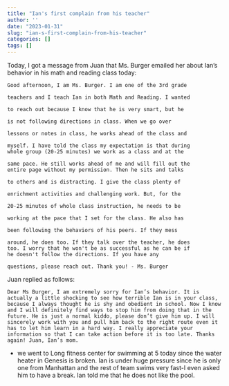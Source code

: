 ```yaml
---
title: "Ian's first complain from his teacher"
author: ''
date: "2023-01-31"
slug: "ian-s-first-complain-from-his-teacher"
categories: []
tags: []
---
```


Today, I got a message from Juan that Ms. Burger emailed her about Ian's behavior in his math and reading class today:

```
Good afternoon, I am Ms. Burger. I am one of the 3rd grade

teachers and I teach Ian in both Math and Reading. I wanted

to reach out because I know that he is very smart, but he 

is not following directions in class. When we go over 

lessons or notes in class, he works ahead of the class and 

myself. I have told the class my expectation is that during 
whole group (20-25 minutes) we work as a class and at the 

same pace. He still works ahead of me and will fill out the 
entire page without my permission. Then he sits and talks 

to others and is distracting. I give the class plenty of 

enrichment activities and challenging work. But, for the 

20-25 minutes of whole class instruction, he needs to be 

working at the pace that I set for the class. He also has 

been following the behaviors of his peers. If they mess 

around, he does too. If they talk over the teacher, he does 
too. I worry that he won't be as successful as he can be if 
he doesn't follow the directions. If you have any 

questions, please reach out. Thank you! - Ms. Burger

```

Juan replied as follows:

```
Dear Ms Burger, I am extremely sorry for Ian’s behavior. It is actually a little shocking to see how terrible Ian is in your class, because I always thought he is shy and obedient in school. Now I know and I will definitely find ways to stop him from doing that in the future. He is just a normal kiddo, please don’t give him up. I will sincerely work with you and pull him back to the right route even it has to let him learn in a hard way. I really appreciate your information so that I can take action before it is too late. Thanks again! Juan, Ian’s mom.

```

- we went to Long fitness center for swimming at 5 today since the water heater in Genesis is broken. Ian is under huge pressure since he is only one from Manhattan and the rest of team swims very fast-I even asked him to have a break. Ian told me that he does not like the pool.